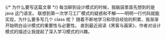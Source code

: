 {/* 为什么要写这篇文章 */}
每当聊到设计模式的时候，我脑袋里首先想到的是 java 这门语言。
联想到第一次学习工厂模式的疑惑和不解——明明一行代码就能实现，为什么要多写几个 class 呢？
随着不断地学习和项目经验的积累，我渐渐开始明白设计模式的重要性与必要性。
直到最近阅读《黑客与画家》，作者对设计模式的描述让我提起了深入学习模式的兴趣。
